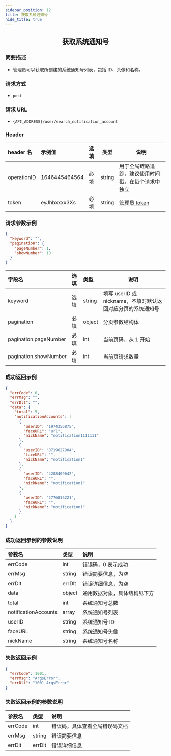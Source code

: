 ```yaml
---
sidebar_position: 12
title: 获取系统通知号
hide_title: true
---
```


<center>

## 获取系统通知号

</center>

### 简要描述

- 管理员可以获取所创建的系统通知号列表，包括 ID、头像和名称。

### 请求方式

- `post`

### 请求 URL

- `{API_ADDRESS}/user/search_notification_account`

### Header

| header 名   | 示例值        | 选填 | 类型   | 说明                         |
| :---------- | :------------ | :--- | ------ | ---------------------------- |
| operationID | 1646445464564 | 必填 | string | 用于全局链路追踪，建议使用时间戳，在每个请求中独立 |
| token       | eyJhbxxxx3Xs  | 必填 | string | [管理员 token](docs/restapi/apis/authenticationManagement/getToken.mdx)                 |

### 请求参数示例

```json
{
  "keyword": "",
  "pagination": {
    "pageNumber": 1,
    "showNumber": 10
  }
}
```

| 字段名                | 选填 | 类型   | 说明                                                        |
| :-------------------- | :--- | :----- | ----------------------------------------------------------- |
| keyword               | 选填 | string | 填写 userID 或 nickname，不填时默认返回对应分页的系统通知号 |
| pagination            | 必填 | object | 分页参数结构体                                              |
| pagination.pageNumber | 必填 | int    | 当前页码，从 1 开始                                         |
| pagination.showNumber | 必填 | int    | 当前页请求数量                                              |

### 成功返回示例

```json
{
  "errCode": 0,
  "errMsg": "",
  "errDlt": "",
  "data": {
    "total": 5,
    "notificationAccounts": [
      {
        "userID": "1974356875",
        "faceURL": "url",
        "nickName": "notification1111111"
      },
      {
        "userID": "8719627904",
        "faceURL": "",
        "nickName": "notification1"
      },
      {
        "userID": "4208409642",
        "faceURL": "",
        "nickName": "notification1"
      },
      {
        "userID": "2776836221",
        "faceURL": "",
        "nickName": "notification1"
      }
    ]
  }
}
```

### 成功返回示例的参数说明

| 参数名               | 类型   | 说明                         |
| :------------------- | :----- | :--------------------------- |
| errCode              | int    | 错误码，0 表示成功            |
| errMsg               | string | 错误简要信息，为空    |
| errDlt               | errDlt | 错误详细信息，为空    |
| data                 | object | 通用数据对象，具体结构见下方 |
| total                | int    | 系统通知号总数               |
| notificationAccounts | array  | 系统通知号列表               |
| userID               | string | 系统通知号 ID                |
| faceURL              | string | 系统通知号头像               |
| nickName             | string | 系统通知号名称               |

### 失败返回示例

```json
{
  "errCode": 1001,
  "errMsg": "ArgsError",
  "errDlt": "1001 ArgsError"
}
```

### 失败返回示例的参数说明

| 参数名  | 类型   | 说明                          |
| :------ | :----- | :---------------------------- |
| errCode | int    | 错误码，具体查看全局错误码文档 |
| errMsg  | string | 错误简要信息                  |
| errDlt  | errDlt | 错误详细信息                  |
